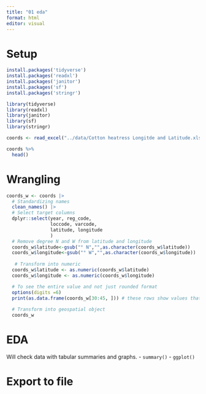 ```yaml
---
title: "01 eda"
format: html
editor: visual
---
```


# Setup

```r
install.packages('tidyverse')
install.packages('readxl')
install.packages('janitor')
install.packages('sf')
install.packages('stringr')
```

```r
library(tidyverse)
library(readxl)
library(janitor)
library(sf)
library(stringr)
```

```r
coords <- read_excel("../data/Cotton heatress Longitde and Latitude.xlsx")

coords %>%
  head()
```

# Wrangling

```r
coords_w <- coords |>
  # Standardizing names
  clean_names() |>
  # Select target columns  
  dplyr::select(year, reg_code,
                loccode, varcode,
                latitude, longitude 
                )
  # Remove degree N and W from latitude and longitude
  coords_w$latitude<-gsub("° N","",as.character(coords_w$latitude))
  coords_w$longitude<-gsub("° W","",as.character(coords_w$longitude))
  
   # Transform into numeric
  coords_w$latitude <- as.numeric(coords_w$latitude)
  coords_w$longitude <- as.numeric(coords_w$longitude)

  # To see the entire value and not just rounded format 
  options(digits =6)
  print(as.data.frame(coords_w[30:45, ])) # these rows show values that had N/W
  
  # Transform into geospatial object
  coords_w
```

# EDA

Will check data with tabular summaries and graphs. - `summary()` - `ggplot()`

# Export to file
